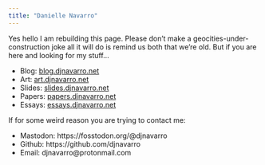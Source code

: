```yaml
---
title: "Danielle Navarro"
---
```


Yes hello I am rebuilding this page. Please don't make a geocities-under-construction joke all it will do is remind us both that we're old. But if you are here and looking for my stuff... 

- Blog: [blog.djnavarro.net](https://blog.djnavarro.net)
- Art: [art.djnavarro.net](https://art.djnavarro.net)
- Slides: [slides.djnavarro.net](https://slides.djnavarro.net)
- Papers: [papers.djnavarro.net](https://papers.djnavarro.net)
- Essays: [essays.djnavarro.net](https://essays.djnavarro.net)

If for some weird reason you are trying to contact me:

- Mastodon: https://fosstodon.org/@djnavarro
- Github: https://github.com/djnavarro
- Email: djnavarro@protonmail.com